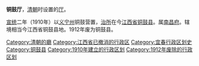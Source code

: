 '''铜鼓厅'''，[[清朝|清朝]]时设置的[[厅_(清朝)|厅]]。

[[宣统|宣统]]二年（1910年）以[[义宁州|义宁州]]铜鼓营置，[[治所|治所]]在今[[江西省|江西省]][[铜鼓县|铜鼓县]]。属[[南昌府|南昌府]]。辖境相当今江西省铜鼓县地。1912年废为铜鼓县。
{{清朝行政区划小作品}}
{{DEFAULTSORT:T}}
[[Category:清朝的廳|Category:清朝的廳]]
[[Category:江西省已撤消的行政区|Category:江西省已撤消的行政区]]
[[Category:宜春行政区划史|Category:宜春行政区划史]]
[[Category:铜鼓县|Category:铜鼓县]]
[[Category:1910年建立的行政区划|Category:1910年建立的行政区划]]
[[Category:1912年废除的行政区划|Category:1912年废除的行政区划]]
